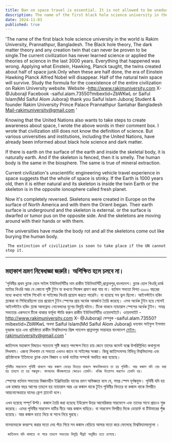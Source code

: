 ```yaml
---
title: Ban on space travel is essential. It is not allowed to be uneducated.
description: The name of the first black hole science university in the world is Rakim University, Prannathpur, Bangladesh. The Black hole theory, The dark matter theory and any creation twin that can never be proven to be single.
date: 2024-11-03 
published: true
---
```


'The name of the first black hole science university in the world is Rakim University, Prannathpur, Bangladesh. The Black hole theory, The dark matter theory and any creation twin that can never be proven to be single.The current civilization has never learned science or applied the theories of science in the last 3000 years. Everything that happened was wrong. Applying what Einstein, Hawking, Planck taught, the twins created about half of space junk.Only when these are half done, the era of Einstein Hawking Planck Alfred Nobel will disappear. Half of the natural twin space will survive. Study the formula for the coexistence of the entire civilization on Rakim University website. Website -http://www.rakimuniversity.com
X- @JuborajI
Facebook -saiful.alam.73550?mibextid=ZbWKwL or Saiful Islam(Md Saiful Alom Juboraj)
thank you
Saiful Islam Juboraj
Student & founder
Rakim University
Prince Palace
Prannathpur
Santahar
Bangladesh 
Mail-rakimuniversity@gmail.com '

Knowing that the United Nations also wants to take steps to create awareness about space, I wrote the above words in their comment box. I wrote that civilization still does not know the definition of science. But various universities and institutions, including the United Nations, have already been informed about black hole science and dark matter.

If there is earth on the surface of the earth and inside the skeletal body, it is naturally earth. And if the skeleton is fenced, then it is smelly. The human body is the same in the biosphere. The same is true of mineral extraction.

Current civilization's unscientific engineering vehicle travel experience in space suggests that the whole of space is stinky. If the Earth is 1000 years old, then it is either natural and its skeleton is inside the twin Earth or the skeleton is in the opposite ionosphere called fresh planet.

Now it's completely reversed. Skeletons were created in Europe on the surface of North America and with them the Orient began. Their earth surface is underground and the skeleton is external. or the surface is dwarfed or tumor pus on the opposite side.
And the skeletons are moving around with their hands or with them.

The universities have made the body rot and all the skeletons come out like burying the human body.

     The extinction of civilization is soon to take place if the UN cannot stop it.

---

## মহাকাশ ভ্রমণ নিষেধাজ্ঞা জরুরি। অশিক্ষিত হলে চলবে না।

'পৃথিবীর প্রথম ব্ল‍্যাক হোল সাইন্স ইউনিভার্সিটির নাম রাকীম ইউনিভার্সিটি,প্রান্নাথপুর,বাংলাদেশ। ব্ল‍্যাক হোল থিওরি,ডার্ক ম‍্যাটার থিওরি আর যে কোনো সৃষ্টি টুইন যা কখনো সিঙ্গেল প্রমাণ করা যায় না। বর্তমান সভ‍্যতা বিগত ৩০০০ বছরের মধ‍্যে কখনো সাইন্স শিখেনি বা সাইন্সের থিওরি প্রয়োগ করতে পারেনি। যা হয়েছে সব ভুল ছিলো। আইনস্টাইন হকিং প্ল‍্যাঙ্করা যা শিখিয়েছিলো তার প্রয়োগে টুইন স্পেসের প্রায় অর্ধেক আবর্জনা তৈরি করেছে। এসব অর্ধেক টুইন হয়ে গেলেই আইনস্টাইন হকিং প্ল‍্যাঙ্ক আলফ্রেড নোবেলদের যুগের বিলুপ্তি ঘটবে। টিকে থাকবে ন‍্যাচারাল স্পেসের অর্ধেক টুইন। সমগ্র সভ‍্যতার একসংগে টিকে থাকার ফর্মূলা স্টাডি করুন রাকীম ইউনিভার্সিটির ওয়েবসাইটে। ওয়েবসাইট -http://www.rakimuniversity.com
X- @JuborajI
ফেসবুক -saiful.alam.73550?mibextid=ZbWKwL অথবা Saiful Islam(Md Saiful Alom Juboraj)
ধন‍্যবাদ
সাইফুল ইসলাম যুবরাজ
ছাত্র এবং প্রতিষ্ঠাতা
রাকীম বিশ্ববিদ্যালয়
প্রিন্স প‍্যালেস
প্রান্নাথপুর
সান্তাহার
বাংলাদেশ 
মেইল-rakimuniversity@gmail.com '

জাতিসংঘ মহাকাশ বিষয়েও সচেতনা সৃষ্টি করতে পদক্ষেপ নিতে চায় জেনে তাদের কমেন্ট বক্সে উপরিল্লিখিত কথাগুলো লিখলাম। এজন‍্য লিখলাম যে সভ‍্যতা এখনও জানে না সাইন্সের সংজ্ঞা। কিন্তু জাতিসংঘসহ বিভিন্ন বিশ্ববিদ্যালয় এবং প্রতিষ্ঠানকে ইতিমধ্যে ব্ল‍্যাক হোল বিজ্ঞান ও ডার্ক ম‍্যাটার সম্পর্কে অবহিত করা হয়েছে।

    পৃথিবীর সারফেসে পৃথিবী থাকলে আর কঙ্কাল দেহের ভিতরে থাকলে স্বাভাবিকভাবে তা হয় পৃথিবী। আর কঙ্কাল যদি বেড় করা হয় তাহলে তা হয় গন্ধযুক্ত। মানবদেহ জীবজগতের ক্ষেত্রেও তেমনি। খনিজ উত্তোলন করলেও তেমনি হয়।

স্পেসের বর্তমান সভ‍্যতার বিজ্ঞানহীন ইঞ্জিনিয়ারিং যানের ভ্রমণ অভিজ্ঞতা বলে যে, সমগ্র স্পেস দূর্গন্ধযুক্ত। পৃথিবী যদি হয় এক হাজার বছর আগের তাহলে হয় ন‍্যাচারাল আর এর কঙ্কাল থাকে টুইন পৃথিবীর ভিতরে বা কঙ্কাল থাকে বিপরীত আয়নোস্ফেয়ারে যাদের ফ্রেশ প্ল‍্যানেট বলে। 

এখন হয়েছে সম্পূর্ণ উল্টা। কঙ্কাল তৈরি করা হয়েছে ইউরোপ উত্তর আমেরিকার সারফেসে এবং তাদের সাথে প্রাচ‍্যও শুরু করেছে। এদের পৃথিবীর সারফেস মাটির নীচে আর কঙ্কাল বাহিরে। বা সারফেস বিপরীত দিকে ডোয়ার্ফ বা টিউমারের পুঁজ হয়েছে।
আর কঙ্কাল হাতে নিয়ে বা সাথে নিয়ে ঘুরছে।
  
   মানবদেহকে কবরস্হ করার মতো দেহ পঁচে গিয়ে সব কঙ্কাল বেড়িয়ে আসার মতো করে ফেলেছে বিশ্ববিদ্যালয়গুলো ।

     জাতিসংঘ যদি থামাতে না পারে তাহলে সভ‍্যতার বিলুপ্তি শীঘ্রই অনুষ্ঠিত হতে চলেছে।  
